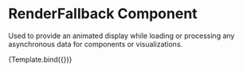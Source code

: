 

<Meta
  title="Components/Loader/RenderFallback"
  component={RenderFallback}
/>

# RenderFallback Component
Used to provide an animated display while loading or processing any asynchronous data for components or visualizations.

<Canvas sourceState="shown" withSource="open">
  <Story name="Example"
         args={{
           fadeEffect: true,
           text: 'Rendering visualization...',
           loadSpinColor: '#005eaa',
           loadSpinOpacity: 30,
           loadSpinSize: 85
         }}
  >
    {Template.bind({})}
  </Story>
</Canvas>

<ArgsTable story="Example"/>

